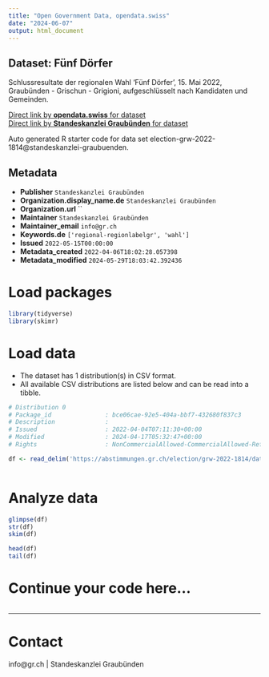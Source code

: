 ```yaml
---
title: "Open Government Data, opendata.swiss"
date: "2024-06-07"
output: html_document
---
```


## Dataset: Fünf Dörfer

Schlussresultate der regionalen Wahl 'Fünf Dörfer', 15. Mai 2022, Graubünden - Grischun - Grigioni, aufgeschlüsselt nach Kandidaten und Gemeinden.

[Direct link by **opendata.swiss** for dataset](https://opendata.swiss/de/dataset/funf-dorfer)<br>
[Direct link by **Standeskanzlei Graubünden** for dataset](https://abstimmungen.gr.ch/election/grw-2022-1814/data)

Auto generated R starter code for data set election-grw-2022-1814@standeskanzlei-graubuenden.

## Metadata

- **Publisher** `Standeskanzlei Graubünden`
- **Organization.display_name.de** `Standeskanzlei Graubünden`
- **Organization.url** ``
- **Maintainer** `Standeskanzlei Graubünden`
- **Maintainer_email** `info@gr.ch`
- **Keywords.de** `['regional-regionlabelgr', 'wahl']`
- **Issued** `2022-05-15T00:00:00`
- **Metadata_created** `2022-04-06T18:02:28.057398`
- **Metadata_modified** `2024-05-29T18:03:42.392436`


# Load packages

```r

library(tidyverse)
library(skimr)

```

# Load data

-   The dataset has 1 distribution(s) in CSV format.
-   All available CSV distributions are listed below and can be read into a tibble.

```r

# Distribution 0
# Package_id               : bce06cae-92e5-404a-bbf7-432680f837c3
# Description              : 
# Issued                   : 2022-04-04T07:11:30+00:00
# Modified                 : 2024-04-17T05:32:47+00:00
# Rights                   : NonCommercialAllowed-CommercialAllowed-ReferenceRequired

df <- read_delim('https://abstimmungen.gr.ch/election/grw-2022-1814/data-csv')



```

# Analyze data

```r

glimpse(df)
str(df)
skim(df)

head(df)
tail(df)

```

# Continue your code here...

```r

```

------------------------------------------------------------------------

# Contact

info@gr.ch | Standeskanzlei Graubünden
